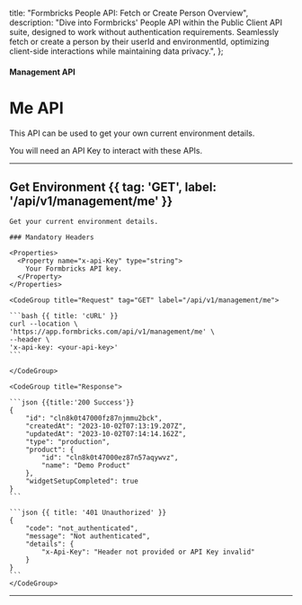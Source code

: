 
  title: "Formbricks People API: Fetch or Create Person Overview",
  description:
    "Dive into Formbricks' People API within the Public Client API suite, designed to work without authentication requirements. Seamlessly fetch or create a person by their userId and environmentId, optimizing client-side interactions while maintaining data privacy.",
};

#### Management API

# Me API

This API can be used to get your own current environment details.

<Note>You will need an API Key to interact with these APIs.</Note>

---

## Get Environment {{ tag: 'GET', label: '/api/v1/management/me' }}

<Row>
  <Col>

    Get your current environment details.

    ### Mandatory Headers

    <Properties>
      <Property name="x-api-Key" type="string">
        Your Formbricks API key.
      </Property>
    </Properties>

  </Col>
  <Col sticky>

    <CodeGroup title="Request" tag="GET" label="/api/v1/management/me">

    ```bash {{ title: 'cURL' }}
    curl --location \
    'https://app.formbricks.com/api/v1/management/me' \
    --header \
    'x-api-key: <your-api-key>'
    ```

    </CodeGroup>

    <CodeGroup title="Response">

    ```json {{title:'200 Success'}}
    {
        "id": "cln8k0t47000fz87njmmu2bck",
        "createdAt": "2023-10-02T07:13:19.207Z",
        "updatedAt": "2023-10-02T07:14:14.162Z",
        "type": "production",
        "product": {
            "id": "cln8k0t47000ez87n57aqywvz",
            "name": "Demo Product"
        },
        "widgetSetupCompleted": true
    }
    ```

    ```json {{ title: '401 Unauthorized' }}
    {
        "code": "not_authenticated",
        "message": "Not authenticated",
        "details": {
            "x-Api-Key": "Header not provided or API Key invalid"
        }
    }
    ```
    </CodeGroup>

  </Col>
</Row>

---
